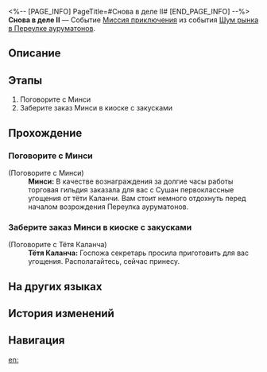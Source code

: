 <%-- [PAGE_INFO]
PageTitle=#Снова в деле II#
[END_PAGE_INFO] --%>
{{Дополнить|Диалоги.}}
{{Миссия Инфобокс
|id              = 8003217
|Название        = 
|Изображение     = Миссия Снова в деле II.png
|Тип             = Миссия приключения
|Событие         = Шум рынка в Переулке ауруматонов
|Глава           = Шум рынка в Переулке ауруматонов
|Условия         = Завершена [[Миссия приключения]] «[[Управление причалом I]]»
|Персонажи       = Минси; Первопроходец; Тётя Каланча
|СтартЛокация    = [[Лофу Сяньчжоу]] — [[Переулок ауруматонов]]
|Мир             = Лофу Сяньчжоу
|Предыдущая      = Управление причалом I
|Следующая       = Управление причалом II
|Награды         = Опыт Освоения*200; Звёздный нефрит*40; Путеводитель путешественника*5; Утраченный кристалл*5; Кредиты*45 000
}}
'''Снова в деле II''' — Событие [[Миссия приключения]] из события [[Шум рынка в Переулке ауруматонов]].

==Описание==
{{Описание|Господин Сяо сыт по горло застоем в Переулке ауруматонов, и потому заставил себя поверить, что КММ обеспечит лучшее будущее. Однако теперь у него есть альтернатива в виде плана возрождения.<br />Господин Сяо согласился установить сотрудничество с причалом, и торговая гильдия теперь должна предложить что-то взамен, включив ремесленную мастерскую в свои планы.}}

==Этапы==
# Поговорите с Минси
# Заберите заказ Минси в киоске с закусками

==Прохождение==
{{Дополнить}}

===Поговорите с Минси===
{{Описание миссии|тип=Миссия приключения|локация=Переулок ауруматонов|В Переулке ауруматонов должно было появиться что-то новенькое. Не хотите проверить?<br />Регулярно посещайте Переулок ауруматонов.}}
{{Диалог Начало}}

;(Поговорите с Минси)
:'''Минси:''' В качестве вознаграждения за долгие часы работы торговая гильдия заказала для вас с Сушан первоклассные угощения от тёти Каланчи. Вам стоит немного отдохнуть перед началом возрождения Переулка ауруматонов.
{{Диалог Конец}}

===Заберите заказ Минси в киоске с закусками===
{{Описание миссии|тип=Миссия приключения|локация=Переулок ауруматонов|Госпожа секретарь официально проинформировала вас о том, что с вашей помощью торговая гильдия успешно достигла цели по доходам и потратит часть выручки на техническое обслуживание и реконструкцию причала. Она также заказала много закусок у тёти Каланчи, чтобы вы могли ими насладиться.<br />Хотя госпожа секретарь не заявила об этом напрямую, вы должны воспринимать это как награду за то, что помогли достичь целевого показателя дохода.}}
{{Диалог Начало}}

;(Поговорите с Тётя Каланча)
:'''Тётя Каланча:''' Госпожа секретарь просила приготовить для вас угощения. Располагайтесь, сейчас принесу.
:{{Чёрный экран|Тётя Каланча с энтузиазмом упаковала для вас закуски.}}
{{Диалог Конец}}

==На других языках==
{{На других языках
|en   = Back in Business (II)
|zhs  = 金戺重喧•其二
|zht  = 金戺重喧•其二
|ja   = 金庭、喧騒を重ねて・その2
|ko   = 다시 부흥하는 금빛•2
|es   = De nuevo en activo&nbsp;II
|fr   = Les affaires reprennent (II)
|ru   = Снова в деле II
|th   = คืนสู่ความรุ่งเรือง 2
|vi   = Huyên Náo Trở Lại 2
|de   = Wieder im Geschäft 2
|id   = Hiruk Pikuk yang Kembali Bergaung 2
|pt   = De Volta aos Negócios (II)
}}

==История изменений==
{{История изменений|3.5}}

==Навигация==
{{Миссия приключения Навбокс|Глава }}

[[en:]]
